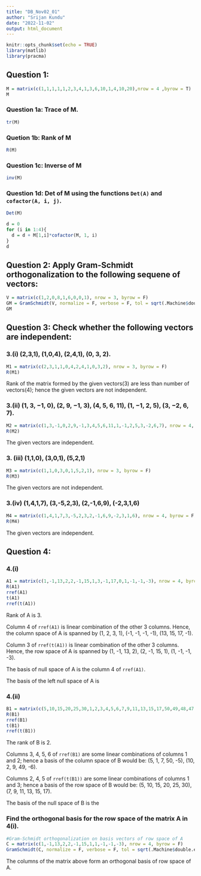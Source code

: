 ```yaml
---
title: "DB_Nov02_01"
author: "Srijan Kundu"
date: "2022-11-02"
output: html_document
---
```


```r
knitr::opts_chunk$set(echo = TRUE)
library(matlib)
library(pracma)
```

## Question 1:
```r
M = matrix(c(1,1,1,1,1,2,3,4,1,3,6,10,1,4,10,20),nrow = 4 ,byrow = T)
M
```
### Question 1a: Trace of M.
```r
tr(M)
```
### Quetion 1b: Rank of M
```r
R(M)
```
### Question 1c: Inverse of M
```r
inv(M)
```
### Question 1d: Det of M using the functions `Det(A)` and `cofactor(A, i, j)`.
```r
Det(M)
```
```r
d = 0
for (i in 1:4){
  d = d + M[1,i]*cofactor(M, 1, i)
}
d
```
## Question 2: Apply Gram-Schmidt orthogonalization to the following sequene of vectors:
```r
V = matrix(c(1,2,0,8,1,6,0,0,1), nrow = 3, byrow = F)
GM = GramSchmidt(V, normalize = F, verbose = F, tol = sqrt(.Machine$double.eps))
GM
```
## Question 3: Check whether the following vectors are independent:
### 3.(i) (2,3,1), (1,0,4), (2,4,1), (0, 3, 2).
```r
M1 = matrix(c(2,3,1,1,0,4,2,4,1,0,3,2), nrow = 3, byrow = F)
R(M1)
```
Rank of the matrix formed by the given vectors(3) are less than number of vectors(4); hence the given vectors are not independent.

### 3.(ii)	(1, 3, −1, 0), (2, 9, −1, 3), (4, 5, 6, 11), (1, −1, 2, 5), (3, −2, 6, 7).
```r
M2 = matrix(c(1,3,-1,0,2,9,-1,3,4,5,6,11,1,-1,2,5,3,-2,6,7), nrow = 4, byrow = F)
R(M2)
```
The given vectors are independent.

### 3. (iii) (1,1,0), (3,0,1), (5,2,1)
```r
M3 = matrix(c(1,1,0,3,0,1,5,2,1), nrow = 3, byrow = F)
R(M3)
```
The given vectors are not independent.

### 3.(iv) (1,4,1,7), (3,-5,2,3), (2,-1,6,9), (-2,3,1,6)
```r
M4 = matrix(c(1,4,1,7,3,-5,2,3,2,-1,6,9,-2,3,1,6), nrow = 4, byrow = F)
R(M4)
```
The given vectors are independent.

## Question 4:
### 4.(i)
```r
A1 = matrix(c(1,-1,13,2,2,-1,15,1,3,-1,17,0,1,-1,-1,-3), nrow = 4, byrow = T)
R(A1)
rref(A1)
t(A1)
rref(t(A1))
```
Rank of A is 3.

Column 4 of `rref(A1)` is linear combination of the other 3 columns.
Hence, the column space of A is spanned by (1, 2, 3, 1), (-1, -1, -1, -1), (13, 15, 17, -1).

Column 3 of `rref(t(A1))` is linear combination of the other 3 columns. Hence, the row space of A is spanned by (1, -1, 13, 2), (2, -1, 15, 1), (1, -1, -1, -3).

The basis of null space of A is the column 4 of `rref(A1)`.

The basis of the left null space of A is 

### 4.(ii)
```r
B1 = matrix(c(5,10,15,20,25,30,1,2,3,4,5,6,7,9,11,13,15,17,50,49,48,47,46,45,-5,-6,-7,-8,-9,-10), nrow = 5, byrow = T)
R(B1)
rref(B1)
t(B1)
rref(t(B1))
```
The rank of B is 2.

Columns 3, 4, 5, 6 of `rref(B1)` are some linear combinations of columns 1 and 2; hence a basis of the column space of B would be: (5, 1, 7, 50, -5), (10, 2, 9, 49, -6).

Columns 2, 4, 5 of `rref(t(B1))` are some linear combinations of columns 1 and 3; hence a basis of the row space of B would be: (5, 10, 15, 20, 25, 30), (7, 9, 11, 13, 15, 17).

The basis of the null space of B is the 

### Find the orthogonal basis for the row space of the matrix A in 4(i).
```r
#Gram-Schmidt orthogonalization on basis vectors of row space of A
C = matrix(c(1,-1,13,2,2,-1,15,1,1,-1,-1,-3), nrow = 4, byrow = F)
GramSchmidt(C, normalize = F, verbose = F, tol = sqrt(.Machine$double.eps))
```
The columns of the matrix above form an orthogonal basis of row space of A.